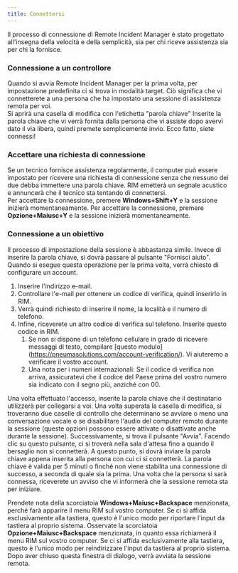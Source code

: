 ```yaml
---
title: Connettersi
---
```



Il processo di connessione di Remote Incident Manager è stato progettato all'insegna della velocità e della semplicità, sia per chi riceve assistenza sia per chi la fornisce.

### Connessione a un controllore

Quando si avvia Remote Incident Manager per la prima volta, per impostazione predefinita ci si trova in modalità target. Ciò significa che vi connetterete a una persona che ha impostato una sessione di assistenza remota per voi.  
Si aprirà una casella di modifica con l'etichetta "parola chiave" Inserite la parola chiave che vi verrà fornita dalla persona che vi assiste dopo avervi dato il via libera, quindi premete semplicemente invio. Ecco fatto, siete connessi!

### Accettare una richiesta di connessione

Se un tecnico fornisce assistenza regolarmente, il computer può essere impostato per ricevere una richiesta di connessione senza che nessuno dei due debba immettere una parola chiave. RIM emetterà un segnale acustico e annuncerà che il tecnico sta tentando di connettersi.  
<Windows>Per accettare la connessione, premere **Windows+Shift+Y** e la sessione inizierà momentaneamente.</Windows>
<MacOS>Per accettare la connessione, premere **Opzione+Maiusc+Y** e la sessione inizierà momentaneamente.</MacOS>

### Connessione a un obiettivo

Il processo di impostazione della sessione è abbastanza simile. Invece di inserire la parola chiave, si dovrà passare al pulsante "Fornisci aiuto". Quando si esegue questa operazione per la prima volta, verrà chiesto di configurare un account.
1. Inserire l'indirizzo e-mail.
1. Controllare l'e-mail per ottenere un codice di verifica, quindi inserirlo in RIM.
1. Verrà quindi richiesto di inserire il nome, la località e il numero di telefono.
1. Infine, riceverete un altro codice di verifica sul telefono. Inserite questo codice in RIM.
    1. Se non si dispone di un telefono cellulare in grado di ricevere messaggi di testo, compilare [questo modulo] (https://pneumasolutions.com/account-verification/). Vi aiuteremo a verificare il vostro account.
    1. Una nota per i numeri internazionali: Se il codice di verifica non arriva, assicuratevi che il codice del Paese prima del vostro numero sia indicato con il segno più, anziché con 00.

Una volta effettuato l'accesso, inserite la parola chiave che il destinatario utilizzerà per collegarsi a voi. Una volta superata la casella di modifica, si troveranno due caselle di controllo che determinano se avviare o meno una conversazione vocale o se disabilitare l'audio del computer remoto durante la sessione (queste opzioni possono essere attivate o disattivate anche durante la sessione). Successivamente, si trova il pulsante "Avvia". Facendo clic su questo pulsante, ci si troverà nella sala d'attesa fino a quando il bersaglio non si connetterà. A questo punto, si dovrà inviare la parola chiave appena inserita alla persona con cui ci si connetterà. La parola chiave è valida per 5 minuti o finché non viene stabilita una connessione di successo, a seconda di quale sia la prima. Una volta che la persona si sarà connessa, riceverete un avviso che vi informerà che la sessione remota sta per iniziare.  

<Windows>Prendete nota della scorciatoia **Windows+Maiusc+Backspace** menzionata, perché farà apparire il menu RIM sul vostro computer. Se ci si affida esclusivamente alla tastiera, questo è l'unico modo per riportare l'input da tastiera al proprio sistema.</Windows>
<MacOS>Osservate la scorciatoia **Opzione+Maiusc+Backspace** menzionata, in quanto essa richiamerà il menu RIM sul vostro computer. Se ci si affida esclusivamente alla tastiera, questo è l'unico modo per reindirizzare l'input da tastiera al proprio sistema.</MacOS>
Dopo aver chiuso questa finestra di dialogo, verrà avviata la sessione remota.

